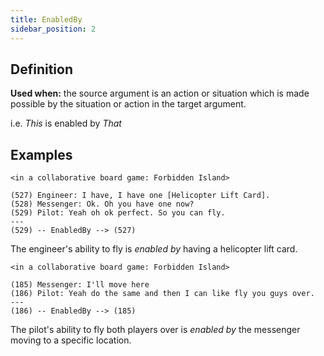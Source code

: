 ```yaml
---
title: EnabledBy
sidebar_position: 2
---
```


## Definition

**Used when:** the source argument is an action or situation which is made possible by the situation or action in the target argument.

i.e. *This* is enabled by *That*

## Examples

```
<in a collaborative board game: Forbidden Island>

(527) Engineer: I have, I have one [Helicopter Lift Card].
(528) Messenger: Ok. Oh you have one now?
(529) Pilot: Yeah oh ok perfect. So you can fly.
---
(529) -- EnabledBy --> (527)
```

The engineer's ability to fly is *enabled by* having a helicopter lift card.


```
<in a collaborative board game: Forbidden Island>

(185) Messenger: I'll move here
(186) Pilot: Yeah do the same and then I can like fly you guys over.
---
(186) -- EnabledBy --> (185)
```

The pilot's ability to fly both players over is *enabled by* the messenger moving to a specific location.
